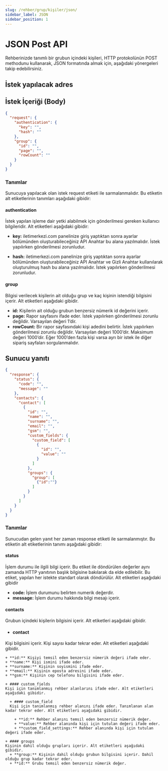 ```yaml
---
slug: /rehber/grup/kişiler/json/
sidebar_label: JSON
sidebar_position: 1
---
```



# JSON Post API
<AccessWarning />
Rehberinizde tanımlı bir grubun içindeki kişileri, HTTP protokolünün POST methodunu kullanarak, JSON formatında almak için, aşağıdaki yönergeleri takip edebilirsiniz.

## İstek yapılacak adres

<RequestURL type="POST" url="https://api.iletimerkezi.com/v1/get-group-contacts/json" />

## İstek İçeriği (Body)

```json title="Eğer API Anahtarı kullanılarak işlem yapıyorsanız isteğin içeriği"
{
  "request": {
    "authentication": {
      "key": "",
      "hash": ""
    },
    "group": {
      "id": "",
      "page": "",
      "rowCount": ""
    }
  }
}
```

### Tanımlar

Sunucuya yapılacak olan istek <Badge>request</Badge> etiketi ile sarmalanmalıdır. Bu etiketin alt etiketlerinin tanımları aşağıdaki gibidir:

#### authentication
İstek yapılan işleme dair yetki alabilmek için gönderilmesi gereken kullanıcı bilgileridir. Alt etiketleri aşağıdaki gibidir:

+ **key:** iletimerkezi.com panelinize giriş yaptıktan sonra ayarlar bölümünden oluşturabileceğiniz API Anahtar bu alana yazılmalıdır. İstek yapılırken gönderilmesi zorunludur.

+ **hash:** iletimerkezi.com panelinize giriş yaptıktan sonra ayarlar bölümünden oluşturabileceğiniz API Anahtar ve Gizli Anahtar kullanılarak oluşturulmuş hash bu alana yazılmalıdır. İstek yapılırken gönderilmesi zorunludur.

#### group
Bilgisi verilecek kişilerin ait olduğu grup ve kaç kişinin istendiği bilgisini içerir. Alt etiketleri aşağıdaki gibidir.

+ **id:** Kişilerin ait olduğu grubun benzersiz nümerik id değerini içerir.
+ **page:** Rapor sayfasını ifade eder. İstek yapılırken gönderilmesi zorunlu değildir. Varsayılan değeri 1’dir.
+ **rowCount:** Bir rapor sayfasındaki kişi adedini belirtir. İstek yapılırken gönderilmesi zorunlu değildir. Varsayılan değeri 1000’dir. Maksimum değeri 1000’dir. Eğer 1000’den fazla kişi varsa ayrı bir istek ile diğer sipariş sayfaları sorgulanmalıdır.

## Sunucu yanıtı
```json
{
  "response": {
    "status": {
      "code": "",
      "message": ""
    },
    "contacts": {
      "contact": [
        {
          "id": "",
          "name": "",
          "surname": "",
          "email": "",
          "gsm": "",
          "custom_fields": {
            "custom_field": [
              {
                "id": "",
                "value": ""
              }
            ]
          },
          "groups": {
            "group": [
              {"id":""}
            ]
          }
        }
      ]
    }
  }
}
```

### Tanımlar

Sunucudan gelen yanıt her zaman <Badge>response</Badge> etiketi ile sarmalanmıştır. Bu etiketin alt etiketlerinin tanımı aşağıdaki gibidir:

#### status
İşlem durumu ile ilgili bilgi içerir. Bu etiket ile döndürülen değerler aynı zamanda HTTP yanıtının başlık bilgisine bakılarak da elde edilebilir. Bu etiket, yapılan her istekte standart olarak döndürülür. Alt etiketleri aşağıdaki gibidir

+ **code:** İşlem durumunu belirten numerik değerdir.
+ **message:** İşlem durumu hakkında bilgi mesajı içerir.

#### contacts
Grubun içindeki kişilerin bilgisini içerir. Alt etiketleri aşağıdaki gibidir.

  + #### contact
  Kişi bilgisini içerir. Kişi sayısı kadar tekrar eder. Alt etiketleri aşağıdaki gibidir.

    + **id:** Kişiyi temsil eden benzersiz nümerik değeri ifade eder.
    + **name:** Kişi ismini ifade eder.
    + **surname:** Kişinin soyismini ifade eder.
    + **email:** Kişinin eposta adresini ifade eder.
    + **gsm:** Kişinin cep telefonu bilgisini ifade eder.

    + #### custom_fields
    Kişi için tanımlanmış rehber alanlarını ifade eder. Alt etiketleri aşağıdaki gibidir.

      + #### custom_field
      Kişi için tanımlanmış rehber alanını ifade eder. Tanımlanan alan kadar tekrar eder. Alt etiketleri aşağıdaki gibidir.

        + **id:** Rehber alanını temsil eden benzersiz nümerik değer.
        + **value:** Rehber alanında kişi için tutulan değeri ifade eder.
        + **custom_field_settings:** Rehber alanında kişi için tutulan değeri ifade eder.

    + #### groups
    Kişinin dahil olduğu grupları içerir. Alt etiketleri aşağıdaki gibidir.
      + **group:** Kişinin dahil olduğu grubun bilgisini içerir. Dahil olduğu grup kadar tekrar eder.
      + **id:** Grubu temsil eden benzersiz nümerik değer.